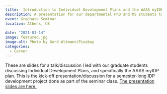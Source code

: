```yaml
---
title:  Introduction to Individual Development Plans and the AAAS myIDP
description: A presentation for our departmental PhD and MS students to kick off a semester-long IDP development 
event: Graduate Seminar
location: Athens, US
  
date: "2021-01-14"
image: featured.jpg
image-alt: Photo by Gerd Altmann/Pixabay
categories:
  - Career
---
```


These are slides for a talk/discussion I led with our graduate students discussing Individual Development Plans, and specifically the AAAS myIDP plan. This is the kick-off presentation/discussion for a semester-long IDP development project done as part of the seminar class. <a href="2021_01_IDP.html" target="_blank">The presentation slides are here.</a>
